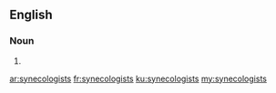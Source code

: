 ==English==

===Noun===
{{head|en}}

# {{plural of|synecologist}}

[[ar:synecologists]]
[[fr:synecologists]]
[[ku:synecologists]]
[[my:synecologists]]